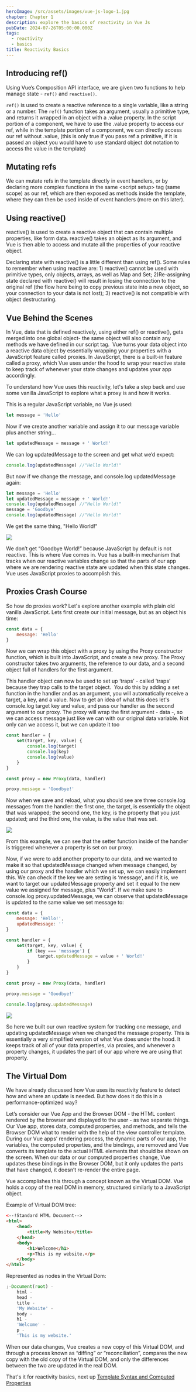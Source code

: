 ```yaml
---
heroImage: /src/assets/images/vue-js-logo-1.jpg
chapter: Chapter 1
description: explore the basics of reactivity in Vue Js
pubDate: 2024-07-26T05:00:00.000Z
tags:
  - reactivity
  - basics
title: Reactivity Basics
---
```


## Introducing ref()

Using Vue’s Composition API interface, we are given two functions to help manage state - `ref()` and `reactive()`.

`ref()` is used to create a reactive reference to a single variable, like a string or a number. The `ref()` function takes an argument, usually a primitive type, and returns it wrapped in an object with a .value property. In the script portion of a component, we have to use the .value property to access our ref, while in the template portion of a component, we can directly access our ref without .value, (this is only true if you pass ref a primitive, if it is passed an object you would have to use standard object dot notation to access the value in the template)

## Mutating refs

We can mutate refs in the template directly in event handlers, or by declaring more complex functions in the same \<script setup> tag (same scope) as our ref, which are then exposed as methods inside the template, where they can then be used inside of event handlers (more on this later).

## Using reactive()

reactive() is used to create a reactive object that can contain multiple properties, like form data. reactive() takes an object as its argument, and Vue is then able to access and mutate all the properties of your reactive object.

Declaring state with reactive() is a little different than using ref(). Some rules to remember when using reactive are: 1) reactive() cannot be used with primitive types, only objects, arrays, as well as Map and Set; 2)Re-assigning state declared with reactive() will result in losing the connection to the original ref (the flow here being to copy previous state into a new object, so your connection to your data is not lost); 3) reactive() is not compatible with object destructuring.

## Vue Behind the Scenes

In Vue, data that is defined reactively, using either ref() or reactive(), gets merged into one global object- the same object will also contain any methods we have defined in our script tag.  Vue turns your data object into a reactive data object by essentially wrapping your properties with a JavaScript feature called proxies. In JavaScript, there is a built-in feature called a proxy, which Vue uses under the hood to wrap your reactive state to keep track of whenever your state changes and updates your app accordingly.

To understand how Vue uses this reactivity, let's take a step back and use some vanilla JavaScript to explore what a proxy is and how it works.

This is a regular JavaScript variable, no Vue js used:

```javascript
let message = 'Hello'
```

Now if we create another variable and assign it to our message variable plus another string...

```javascript
let updatedMessage = message + ' World!'
```

We can log updatedMessage to the screen and get what we’d expect:

```javascript
console.log(updatedMessage) //"Hello World!"
```

But now if we change the message, and console.log updatedMessage again:

```javascript
let message = 'Hello'
let updatedMessage = message + ' World!'
console.log(updatedMessage) //"Hello World!"
message = 'Goodbye'
console.log(updatedMessage) //"Hello World!"
```

We get the same thing, "Hello World!"

![](/src/assets/images/vue-behind-the-sceens-1.PNG)

We don’t get “Goodbye World!” because JavaScript by default is not reactive. This is where Vue comes in. Vue has a built-in mechanism that tracks when our reactive variables change so that the parts of our app where we are rendering reactive state are updated when this state changes. Vue uses JavaScript proxies to accomplish this.

## Proxies Crash Course

So how do proxies work? Let's explore another example with plain old vanilla JavaScript. Lets first create our initial message, but as an object his time:

```javascript
const data = {
	message: 'Hello'
}
```

Now we can wrap this object with a proxy by using the Proxy constructor function, which is built into JavaScript, and create a new proxy. The Proxy constructor takes two arguments, the reference to our data, and a second object full of handlers for the first argument.

This handler object can now be used to set up ‘traps’ - called ‘traps’ because they trap calls to the target object.  You do this by adding a set function in the handler and as an argument, you will automatically receive a target, a key, and a value. Now to get an idea of what this does let's console.log target key and value, and pass our handler as the second argument to our proxy. The proxy will wrap the first argument - data -, so we can access message just like we can with our original data variable. Not only can we access it, but we can update it too

```javascript
const handler = {
	set(target, key, value) {
		console.log(target)
		console.log(key)
		console.log(value)
	}
}

const proxy = new Proxy(data, handler)

proxy.message = 'Goodbye!'
```

Now when we save and reload, what you should see are three console.log messages from the handler: the first one, the target, is essentially the object that was wrapped; the second one, the key, is the property that you just updated; and the third one, the value, is the value that was set.

![](/src/assets/images/vue-behind-the-sceens-2.PNG)

From this example, we can see that the setter function inside of the handler is triggered whenever a property is set on our proxy.

Now, if we were to add another property to our data, and we wanted to make it so that updatedMessage changed when message changed, by using our proxy and the handler which we set up, we can easily implement this. We can check if the key we are setting is ‘message’, and if it is, we want to target our updatedMessage property and set it equal to the new value we assigned for message, plus “World”. If we make sure to console.log proxy.updatedMessage, we can observe that updatedMessage is updated to the same value we set message to:

```javascript
const data = {
	message: 'Hello!',
	updatedMessage: ''
}

const handler = {
	set(target, key, value) {
		if (key === 'message') {
			target.updatedMessage = value + ' World!'
		}
	}
}

const proxy = new Proxy(data, handler)

proxy.message = 'Goodbye!'

console.log(proxy.updatedMessage)
```

![](/src/assets/images/vue-behind-the-sceens-4.PNG)

So here we built our own reactive system for tracking one message, and updating updatedMessage when we changed the message property. This is essentially a very simplified version of what Vue does under the hood. It keeps track of all of your data properties, via proxies, and whenever a property changes, it updates the part of our app where we are using that property.

## The Virtual Dom

We have already discussed how Vue uses its reactivity feature to detect how and where an update is needed. But how does it do this in a performance-optimized way?

Let’s consider our Vue App and the Browser DOM - the HTML content rendered by the browser and displayed to the user - as two separate things. Our Vue app, stores data, computed properties, and methods, and tells the Browser DOM what to render with the help of the view controller template. During our Vue apps’ rendering process, the dynamic parts of our app, the variables, the computed properties, and the bindings, are removed and Vue converts its template to the actual HTML elements that should be shown on the screen. When our data or our computed properties change, Vue updates these bindings in the Browser DOM, but it only updates the parts that have changed, it doesn’t re-render the entire page.

Vue accomplishes this through a concept known as the Virtual DOM. Vue holds a copy of the real DOM in memory, structured similarly to a JavaScript object.

Example of Virtual DOM tree:

```html
<--!Standard HTML Document-->
<html>
	<head>
		<title>My Website</title>
	</head>
	<body>
		<h1>Welcome</h1>
		<p>This is my website.</p>
	</body>
</html>
```

Represented as nodes in the Virtual Dom:

```javascript
;-Document(root) -
	html -
	head -
	title -
	'My Website' -
	body -
	h1 -
	'Welcome' -
	p -
	'This is my website.'
```

When our data changes, Vue creates a new copy of this Virtual DOM, and through a process known as “diffing” or “reconciliation”, compares the new copy with the old copy of the Virtual DOM, and only the differences between the two are updated in the real DOM.

That's it for reactivity basics, next up [Template Syntax and Computed Properties](/post/template-syntax-and-computed-properties/)
